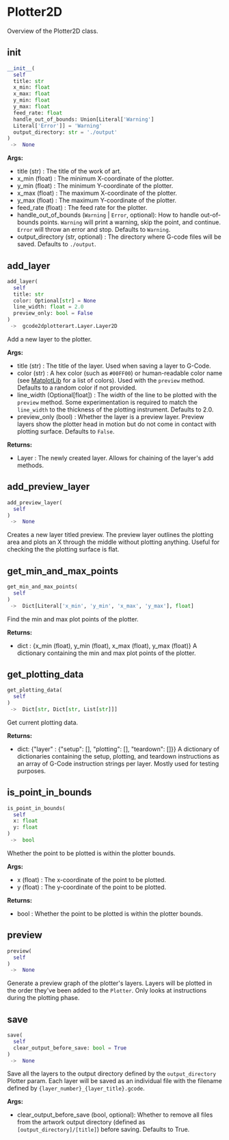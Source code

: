 # Plotter2D

Overview of the Plotter2D class.

## __init__

```python
__init__(
  self
  title: str
  x_min: float
  x_max: float
  y_min: float
  y_max: float
  feed_rate: float
  handle_out_of_bounds: Union[Literal['Warning']
  Literal['Error']] = 'Warning'
  output_directory: str = './output'
)
 ->  None
```

**Args:** 
- title (str) : The title of the work of art.
- x_min (float) : The minimum X-coordinate of the plotter.
- y_min (float) : The minimum Y-coordinate of the plotter.
- x_max (float) : The maximum X-coordinate of the plotter.
- y_max (float) : The maximum Y-coordinate of the plotter.
- feed_rate (float) : The feed rate for the plotter.
- handle_out_of_bounds (`Warning` | `Error`, optional):
    How to handle out-of-bounds points.
    `Warning` will print a warning, skip the point, and continue.
    `Error` will throw an error and stop.
    Defaults to `Warning`.
- output_directory (str, optional) : The directory where G-code files will be saved. Defaults to `./output`.

## add_layer

```python
add_layer(
  self
  title: str
  color: Optional[str] = None
  line_width: float = 2.0
  preview_only: bool = False
)
 ->  gcode2dplotterart.Layer.Layer2D
```

Add a new layer to the plotter.

**Args:** 
- title (str) : The title of the layer. Used when saving a layer to G-Code.
- color (str) : A hex color (such as `#00FF00`) or human-readable color name
    (see [MatplotLib](https://matplotlib.org/stable/gallery/color/named_colors.html#css-colors)
    for a list of colors). Used with the `preview` method. Defaults to a random color if not provided.
- line_width (Optional[float]) : The width of the line to be plotted with the `preview` method. Some
    experimentation is required to match the
    `line_width` to the thickness of the plotting instrument. Defaults to 2.0.
- preview_only (bool) : Whether the layer is a preview layer. Preview layers show the
    plotter head in motion but do not come in contact with plotting
    surface. Defaults to `False`.

**Returns:** 
- Layer : The newly created layer. Allows for chaining of the layer's add methods.

## add_preview_layer

```python
add_preview_layer(
  self
)
 ->  None
```

Creates a new layer titled preview. The preview layer outlines the
plotting area and plots an X through the middle without plotting anything.
Useful for checking the the plotting surface is flat.

## get_min_and_max_points

```python
get_min_and_max_points(
  self
)
 ->  Dict[Literal['x_min', 'y_min', 'x_max', 'y_max'], float]
```

Find the min and max plot points of the plotter.

**Returns:** 
- dict : {x_min (float), y_min (float), x_max (float), y_max (float)}
    A dictionary containing the min and max plot points of the plotter.

## get_plotting_data

```python
get_plotting_data(
  self
)
 ->  Dict[str, Dict[str, List[str]]]
```

Get current plotting data.

**Returns:** 
- dict: {"layer" : {"setup": [], "plotting": [], "teardown": []}}
    A dictionary of dictionaries containing the setup, plotting, and teardown instructions as an array of
    G-Code instruction strings per layer. Mostly used for testing purposes.

## is_point_in_bounds

```python
is_point_in_bounds(
  self
  x: float
  y: float
)
 ->  bool
```

Whether the point to be plotted is within the plotter bounds.

**Args:** 
- x (float) : The x-coordinate of the point to be plotted.
- y (float) : The y-coordinate of the point to be plotted.

**Returns:** 
- bool : Whether the point to be plotted is within the plotter bounds.

## preview

```python
preview(
  self
)
 ->  None
```

Generate a preview graph of the plotter's layers. Layers will be plotted in the order they've been added to the
`Plotter`. Only looks at instructions during the plotting phase.

## save

```python
save(
  self
  clear_output_before_save: bool = True
)
 ->  None
```

Save all the layers to the output directory defined by the `output_directory` Plotter param. Each layer will be
saved as an individual file with the filename defined by `{layer_number}_{layer_title}.gcode`.

**Args:** 
- clear_output_before_save (bool, optional): Whether to remove all files from the artwork output directory
    (defined as `[output_directory]/[title]`) before saving. Defaults to True.

